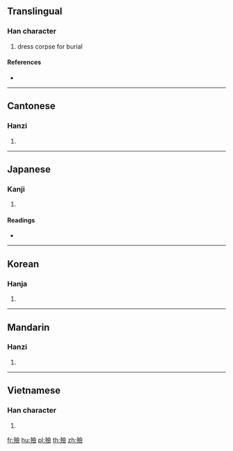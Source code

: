 {{also|殓}}
==Translingual==

===Han character===
{{Han char|rn=78|rad=歹|as=13|sn=17|four=18286|canj=MNOMO}}

# dress corpse for burial

====References====
* {{Han ref|kx=0583.380|dkj=16590|dj=0976.240|hdz=21395.110|uh=6BAE|ud=27566|bh=C0D4|bd=49364}}

----

==Cantonese==

===Hanzi===
{{yue-hanzi|jyut=|y=lim6|sim=殓}}

# {{defn|lang=yue|sort=歹13}}

----

==Japanese==

===Kanji===
{{ja-kanji|grade=|rs=歹13}}

# {{defn|lang=ja|sort=歹13}}

====Readings====
* {{ja-readings|on=[[れん]] (ren)|kun=[[おさめる]] (osameru)}}

----

==Korean==

===Hanja===
{{ko-hanja|hangeul=[[렴]]>[[염]]|eumhun=|rv=ryeom>yeom|mr=ryŏm>yŏm|y=lyem>yem}}

# {{defn|lang=ko|sort=歹13}}

----

==Mandarin==

===Hanzi===
{{cmn-hanzi|sim=殓|pin=[[liàn]] ([[lian4]])|wg=lien<sup>4</sup>}}

# {{defn|lang=cmn|sort=歹13}}

----

==Vietnamese==

===Han character===
{{vi-hantu|[[liễm]], [[liệm]], [[lịm]]|rs=歹13}}

# {{defn|lang=vi|sort=歹13}}

[[fr:殮]]
[[hu:殮]]
[[pl:殮]]
[[th:殮]]
[[zh:殮]]